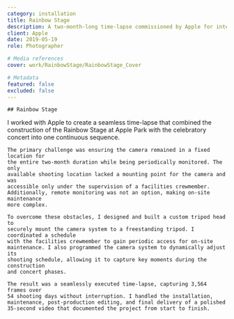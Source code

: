 ```yaml
---
category: installation
title: Rainbow Stage
description: A two-month-long time-lapse commissioned by Apple for internal video project. The sequence documents the construction of Apple's Rainbow Stage and the celebratory concert marking the official opening of Apple Park.
client: Apple
date: 2019-05-19
role: Photographer

# Media references
cover: work/RainbowStage/RainbowStage_Cover

# Metadata
featured: false
excluded: false
---
```


<MDXVideo
	src="1028232856"
	description=""
	videoType="vimeo"
	isFirstChild={true}
/>

<MDXInfo
	date={frontmatter.date}
	client={frontmatter.client}
	role={frontmatter.role}
/>

<MDXContainer containerType="header">

    ## Rainbow Stage

</MDXContainer>

<MDXContainer containerType="text">
	I worked with Apple to create a seamless time-lapse that combined the
	construction of the Rainbow Stage at Apple Park with the celebratory concert
	into one continuous sequence.
	
    The primary challenge was ensuring the camera remained in a fixed location for
    the entire two-month duration while being periodically monitored. The only
    available shooting location lacked a mounting point for the camera and was
    accessible only under the supervision of a facilities crewmember.
    Additionally, remote monitoring was not an option, making on-site maintenance
    more complex.

    To overcome these obstacles, I designed and built a custom tripod head to
    securely mount the camera system to a freestanding tripod. I coordinated a schedule
    with the facilities crewmember to gain periodic access for on-site
    maintenance. I also programmed the camera system to dynamically adjust its
    shooting schedule, allowing it to capture key moments during the construction
    and concert phases.

    The result was a seamlessly executed time-lapse, capturing 3,564 frames over
    54 shooting days without interruption. I handled the installation,
    maintenance, post-production editing, and final delivery of a polished
    35-second video that documented the project from start to finish.

</MDXContainer>

<MDXContainer containerType="footer">
	<MDXList title="Credits" items="" />
</MDXContainer>
